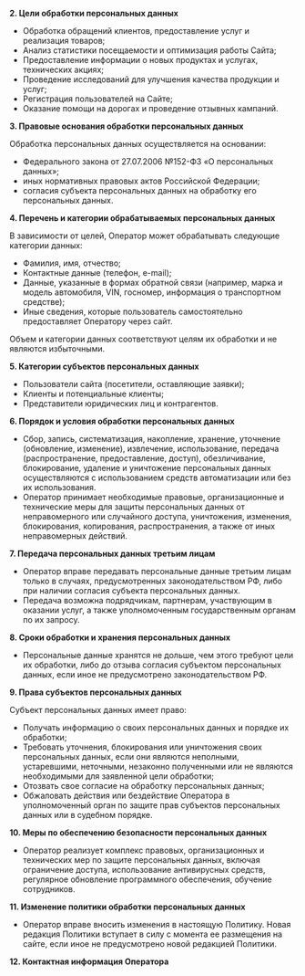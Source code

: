 **2. Цели обработки персональных данных**
- Обработка обращений клиентов, предоставление услуг и реализация товаров;
- Анализ статистики посещаемости и оптимизация работы Сайта;
- Предоставление информации о новых продуктах и услугах, технических акциях;
- Проведение исследований для улучшения качества продукции и услуг;
- Регистрация пользователей на Сайте;
- Оказание помощи на дорогах и проведение отзывных кампаний.

**3. Правовые основания обработки персональных данных**

Обработка персональных данных осуществляется на основании:
- Федерального закона от 27.07.2006 №152-ФЗ «О персональных данных»;
- иных нормативных правовых актов Российской Федерации;
- согласия субъекта персональных данных на обработку его персональных данных.

**4. Перечень и категории обрабатываемых персональных данных**

В зависимости от целей, Оператор может обрабатывать следующие категории данных:
- Фамилия, имя, отчество;
- Контактные данные (телефон, e-mail);
- Данные, указанные в формах обратной связи (например, марка и модель автомобиля, VIN, госномер, информация о транспортном средстве);
- Иные сведения, которые пользователь самостоятельно предоставляет Оператору через сайт.

Объем и категории данных соответствуют целям их обработки и не являются избыточными.

**5. Категории субъектов персональных данных**

- Пользователи сайта (посетители, оставляющие заявки);
- Клиенты и потенциальные клиенты;
- Представители юридических лиц и контрагентов.

**6. Порядок и условия обработки персональных данных**

- Сбор, запись, систематизация, накопление, хранение, уточнение (обновление, изменение), извлечение, использование, передача (распространение, предоставление, доступ), обезличивание, блокирование, удаление и уничтожение персональных данных осуществляются с использованием средств автоматизации или без их использования.
- Оператор принимает необходимые правовые, организационные и технические меры для защиты персональных данных от неправомерного или случайного доступа, уничтожения, изменения, блокирования, копирования, распространения, а также от иных неправомерных действий.

**7. Передача персональных данных третьим лицам**

- Оператор вправе передавать персональные данные третьим лицам только в случаях, предусмотренных законодательством РФ, либо при наличии согласия субъекта персональных данных.
- Передача возможна подрядчикам, партнерам, участвующим в оказании услуг, а также уполномоченным государственным органам по их запросу.

**8. Сроки обработки и хранения персональных данных**

- Персональные данные хранятся не дольше, чем этого требуют цели их обработки, либо до отзыва согласия субъектом персональных данных, если иное не предусмотрено законодательством РФ.

**9. Права субъектов персональных данных**

Субъект персональных данных имеет право:
- Получать информацию о своих персональных данных и порядке их обработки;
- Требовать уточнения, блокирования или уничтожения своих персональных данных, если они являются неполными, устаревшими, неточными, незаконно полученными или не являются необходимыми для заявленной цели обработки;
- Отозвать свое согласие на обработку персональных данных;
- Обжаловать действия или бездействие Оператора в уполномоченный орган по защите прав субъектов персональных данных или в судебном порядке.

**10. Меры по обеспечению безопасности персональных данных**

- Оператор реализует комплекс правовых, организационных и технических мер по защите персональных данных, включая ограничение доступа, использование антивирусных средств, регулярное обновление программного обеспечения, обучение сотрудников.

**11. Изменение политики обработки персональных данных**

- Оператор вправе вносить изменения в настоящую Политику. Новая редакция Политики вступает в силу с момента ее размещения на сайте, если иное не предусмотрено новой редакцией Политики.

**12. Контактная информация Оператора**
